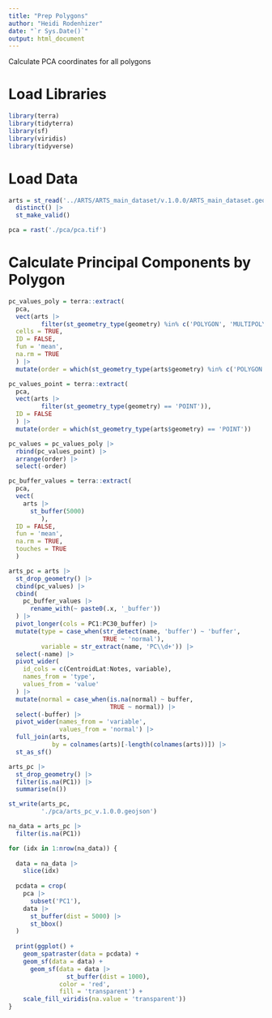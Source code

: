 ```yaml
---
title: "Prep Polygons"
author: "Heidi Rodenhizer"
date: "`r Sys.Date()`"
output: html_document
---
```


Calculate PCA coordinates for all polygons

# Load Libraries

```r
library(terra)
library(tidyterra)
library(sf)
library(viridis)
library(tidyverse)
```


# Load Data

```r
arts = st_read('../ARTS/ARTS_main_dataset/v.1.0.0/ARTS_main_dataset.geojson') |>
  distinct() |>
  st_make_valid()
```

```r
pca = rast('./pca/pca.tif')
```


# Calculate Principal Components by Polygon

```r
pc_values_poly = terra::extract(
  pca, 
  vect(arts |>
         filter(st_geometry_type(geometry) %in% c('POLYGON', 'MULTIPOLYGON'))),
  cells = TRUE,
  ID = FALSE,
  fun = 'mean',
  na.rm = TRUE
  ) |>
  mutate(order = which(st_geometry_type(arts$geometry) %in% c('POLYGON', 'MULTIPOLYGON')))

pc_values_point = terra::extract(
  pca, 
  vect(arts |>
         filter(st_geometry_type(geometry) == 'POINT')),
  ID = FALSE
  ) |>
  mutate(order = which(st_geometry_type(arts$geometry) == 'POINT'))

pc_values = pc_values_poly |>
  rbind(pc_values_point) |>
  arrange(order) |>
  select(-order)

pc_buffer_values = terra::extract(
  pca, 
  vect(
    arts |>
      st_buffer(5000)
         ),
  ID = FALSE,
  fun = 'mean',
  na.rm = TRUE,
  touches = TRUE
  )
```

```r
arts_pc = arts |>
  st_drop_geometry() |>
  cbind(pc_values) |>
  cbind(
    pc_buffer_values |>
      rename_with(~ paste0(.x, '_buffer'))
  ) |>
  pivot_longer(cols = PC1:PC30_buffer) |>
  mutate(type = case_when(str_detect(name, 'buffer') ~ 'buffer',
                          TRUE ~ 'normal'),
         variable = str_extract(name, 'PC\\d+')) |>
  select(-name) |>
  pivot_wider(
    id_cols = c(CentroidLat:Notes, variable),
    names_from = 'type',
    values_from = 'value'
  ) |>
  mutate(normal = case_when(is.na(normal) ~ buffer,
                            TRUE ~ normal)) |>
  select(-buffer) |>
  pivot_wider(names_from = 'variable',
              values_from = 'normal') |>
  full_join(arts,
            by = colnames(arts)[-length(colnames(arts))]) |>
  st_as_sf()

arts_pc |>
  st_drop_geometry() |>
  filter(is.na(PC1)) |>
  summarise(n())
```

```r
st_write(arts_pc,
         './pca/arts_pc_v.1.0.0.geojson')
```

```r
na_data = arts_pc |> 
  filter(is.na(PC1))

for (idx in 1:nrow(na_data)) {
  
  data = na_data |>
    slice(idx)
  
  pcdata = crop(
    pca |>
      subset('PC1'),
    data |>
      st_buffer(dist = 5000) |>
      st_bbox()
  )
  
  print(ggplot() +
    geom_spatraster(data = pcdata) +
    geom_sf(data = data) +
      geom_sf(data = data |>
                st_buffer(dist = 1000),
              color = 'red',
              fill = 'transparent') +
    scale_fill_viridis(na.value = 'transparent'))
}


```

